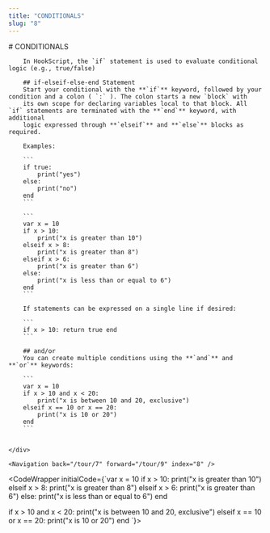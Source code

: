```yaml
---
title: "CONDITIONALS"
slug: "8"
---
```



<InstructionsWrapper>
	<div className="instructions-main">
		# CONDITIONALS

		In HookScript, the `if` statement is used to evaluate conditional logic (e.g., true/false)

		## if-elseif-else-end Statement
		Start your conditional with the **`if`** keyword, followed by your condition and a colon ( `:` ). The colon starts a new `block` with
		its own scope for declaring variables local to that block. All `if` statements are terminated with the **`end`** keyword, with additional
		logic expressed through **`elseif`** and **`else`** blocks as required.

		Examples:

		```
		if true:
			print("yes")
		else:
			print("no")
		end
		```

		```
		var x = 10
		if x > 10:
			print("x is greater than 10")
		elseif x > 8:
			print("x is greater than 8")
		elseif x > 6:
			print("x is greater than 6")
		else:
			print("x is less than or equal to 6")
		end
		```

		If statements can be expressed on a single line if desired:

		```
		if x > 10: return true end
		```

		## and/or
		You can create multiple conditions using the **`and`** and **`or`** keywords:
		
		```
		var x = 10
		if x > 10 and x < 20:
			print("x is between 10 and 20, exclusive")
		elseif x == 10 or x == 20:
			print("x is 10 or 20")
		end
		```


	</div>

	<Navigation back="/tour/7" forward="/tour/9" index="8" />

</InstructionsWrapper>

<CodeWrapper initialCode={`var x = 10
if x > 10:
	print("x is greater than 10")
elseif x > 8:
	print("x is greater than 8")
elseif x > 6:
	print("x is greater than 6")
else:
	print("x is less than or equal to 6")
end

if x > 10 and x < 20:
	print("x is between 10 and 20, exclusive")
elseif x == 10 or x == 20:
	print("x is 10 or 20")
end
`}>
</CodeWrapper>